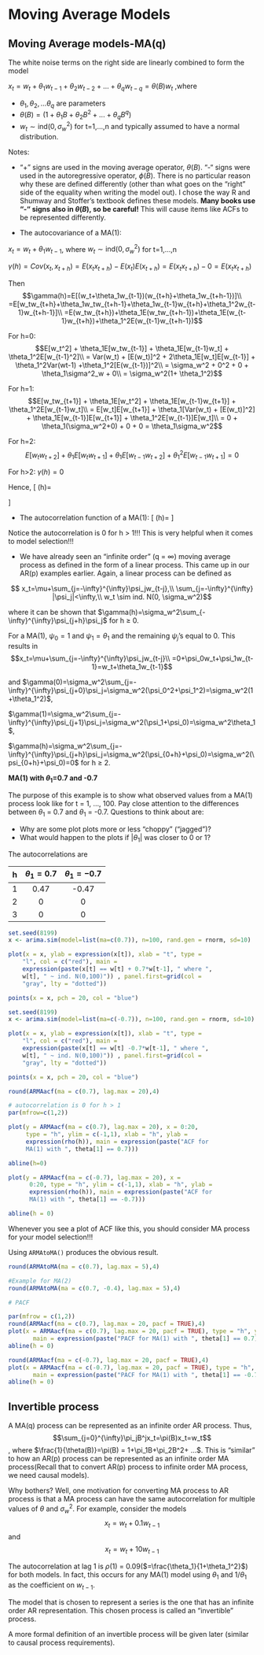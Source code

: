 # Moving Average Models

## Moving Average models-MA(q)

The white noise terms on the right side are linearly combined to form the model

$x_t=w_t+\theta_1w_{t-1}+\theta_2w_{t-2}+...+\theta_qw_{t-q}=\theta(B)w_t$ ,where

- $\theta_1,\theta_2,...\theta_q$ are parameters
- $\theta(B)=(1+\theta_1B+\theta_2B^2+...+\theta_qB^q)$
- $w_t\sim \mathrm{ind}(0,\sigma^2_w)$ for t=1,...,n and typically assumed to have a normal distribution.


Notes:

- “+” signs are used in the moving average operator, $\theta(B)$.  “-“ signs were used in the autoregressive operator, $\phi(B)$.  There is no particular reason why these are defined differently (other than what goes on the “right” side of the equality when writing the model out). I chose the way R and Shumway and Stoffer’s textbook defines these models. **Many books use “-“ signs also in $\theta(B)$, so be careful!** This will cause items like ACFs to be represented differently. 

- The autocovariance of a MA(1):

$x_t=w_t+\theta_1w_{t-1}$, where $w_t \sim \mathrm{ind}(0, \sigma^2_w)$ for t=1,...,n

$\gamma(h)=Cov(x_t,x_{t+h})=E(x_tx_{t+h})-E(x_t)E(x_{t+h})=E(x_tx_{t+h})-0=E(x_tx_{t+h})$

Then$$\gamma(h)=E[(w_t+\theta_1w_{t-1})(w_{t+h}+\theta_1w_{t+h-1})]\\
=E[w_tw_{t+h}+\theta_1w_tw_{t+h-1}+\theta_1w_{t-1}w_{t+h}+\theta_1^2w_{t-1}w_{t+h-1}]\\
=E(w_tw_{t+h})+\theta_1E(w_tw_{t+h-1})+\theta_1E(w_{t-1}w_{t+h})+\theta_1^2E(w_{t-1}w_{t+h-1})$$

For h=0:
$$E[w_t^2] + \theta_1E[w_tw_{t-1}] + \theta_1E[w_{t-1}w_t] + \theta_1^2E[w_{t-1}^2]\\
= Var(w_t) + [E(w_t)]^2 + 2\theta_1E[w_t]E[w_{t-1}] + \theta_1^2Var(wt-1) +\theta_1^2[E(w_{t-1})]^2\\
= \sigma_w^2 + 0^2 + 0 +  \theta_1\sigma^2_w +  0\\
=  \sigma_w^2(1+ \theta_1^2)$$


For h=1:
$$E[w_tw_{t+1}] + \theta_1E[w_t^2] + \theta_1E[w_{t-1}w_{t+1}] + \theta_1^2E[w_{t-1}w_t]\\
= E[w_t]E[w_{t+1}] + \theta_1[Var(w_t) + [E(w_t)]^2]
+ \theta_1E[w_{t-1}]E[w_{t+1}] +  \theta_1^2E[w_{t-1}]E[w_t]\\
= 0 + \theta_1(\sigma_w^2+0) + 0 +  0
= \theta_1\sigma_w^2$$

For h=2:
$$E[w_tw_{t+2}]+\theta_1E[w_tw_{t+1}]+\theta_1E[w_{t-1}w_{t+2}]+\theta_1^2E[w_{t-1}w_{t+1}]=0$$


For h>2: $\gamma(h)=0$


Hence, 
\[
\gamma(h)=
\begin{cases}
    (1+\theta_1^2)\sigma_w^2 & \text{if } h=0 \\
    \theta_1\sigma_w^2 & \text{if } h=1 \\
    0 & \text{if } h>1
\end{cases}
\]

- The autocorrelation function of a MA(1):
\[
\rho(h)=
\begin{cases}
    1 & \text{if } h=0 \\
    \frac{\theta_1\sigma_w^2}{(1+\theta_1^2)\sigma_w^2}=\frac{\theta_1}{1+\theta_1^2} & \text{if } h=1 \\
    0 & \text{if } h>1
\end{cases}
\]

Notice the autocorrelation is 0 for h > 1!!! This is very helpful when it comes to model selection!!!

- We have already seen an “infinite order” (q = $\infty$) moving average process as defined in the form of a linear process. This came up in our AR(p) examples earlier.  Again, a linear process can be defined as 

$$ x_t=\mu+\sum_{j=-\infty}^{\infty}\psi_jw_{t-j},\\
\sum_{j=-\infty}^{\infty} |\psi_j|<\infty,\\ 
w_t \sim ind. N(0, \sigma_w^2)$$

where it can be shown that $\gamma(h)=\sigma_w^2\sum_{-\infty}^{\infty}\psi_{j+h}\psi_j$ for h $\ge$ 0.  

For a MA(1), $\psi_0 = 1$ and $\psi_1 = \theta_1$ and the remaining $\psi_j$’s equal to 0. This results in  $$x_t=\mu+\sum_{j=-\infty}^{\infty}\psi_jw_{t-j}\\
=0+\psi_0w_t+\psi_1w_{t-1}=w_t+\theta_1w_{t-1}$$

and $\gamma(0)=\sigma_w^2\sum_{j=-\infty}^{\infty}\psi_{j+0}\psi_j=\sigma_w^2(\psi_0^2+\psi_1^2)=\sigma_w^2(1+\theta_1^2)$,

$\gamma(1)=\sigma_w^2\sum_{j=-\infty}^{\infty}\psi_{j+1}\psi_j=\sigma_w^2(\psi_1+\psi_0)=\sigma_w^2\theta_1$,

$\gamma(h)=\sigma_w^2\sum_{j=-\infty}^{\infty}\psi_{j+h}\psi_j=\sigma_w^2(\psi_{0+h}+\psi_0)=\sigma_w^2(\psi_{0+h}+\psi_0)=0$ for h $\ge$ 2.

:::{.example}

**MA(1) with $\theta_1$=0.7 and -0.7**


The purpose of this example is to show what observed values from a MA(1) process look like for t = 1, …, 100. Pay close attention to the differences between $\theta_1$ = 0.7 and $\theta_1$ = -0.7. Questions to think about are:

- Why are some plot plots more or less “choppy” (“jagged”)?  
- What would happen to the plots if |$\theta_1$| was closer to 0 or 1?  

The autocorrelations are

|  h  |  $\theta_1=0.7$  |   $\theta_1=-0.7$    
|:---:|:----:|:----:|
| 1 | 0.47  | -0.47 |
| 2 | 0 | 0 |
| 3 | 0 | 0 |

```r
set.seed(8199)
x <- arima.sim(model=list(ma=c(0.7)), n=100, rand.gen = rnorm, sd=10)

plot(x = x, ylab = expression(x[t]), xlab = "t", type = 
    "l", col = c("red"), main = 
    expression(paste(x[t] == w[t] + 0.7*w[t-1], " where ", 
    w[t], " ~ ind. N(0,100)")) , panel.first=grid(col = 
    "gray", lty = "dotted"))

points(x = x, pch = 20, col = "blue")


```


```r
set.seed(8199)
x <- arima.sim(model=list(ma=c(-0.7)), n=100, rand.gen = rnorm, sd=10)

plot(x = x, ylab = expression(x[t]), xlab = "t", type = 
    "l", col = c("red"), main = 
    expression(paste(x[t] == w[t] -0.7*w[t-1], " where ", 
    w[t], " ~ ind. N(0,100)")) , panel.first=grid(col = 
    "gray", lty = "dotted"))

points(x = x, pch = 20, col = "blue")
```


```r
round(ARMAacf(ma = c(0.7), lag.max = 20),4)
```
```r
# autocorrelation is 0 for h > 1
par(mfrow=c(1,2))

plot(y = ARMAacf(ma = c(0.7), lag.max = 20), x = 0:20,
     type = "h", ylim = c(-1,1), xlab = "h", ylab = 
     expression(rho(h)), main = expression(paste("ACF for 
     MA(1) with ", theta[1] == 0.7)))

abline(h=0)

plot(y = ARMAacf(ma = c(-0.7), lag.max = 20), x = 
      0:20, type = "h", ylim = c(-1,1), xlab = "h", ylab = 
      expression(rho(h)), main = expression(paste("ACF for 
      MA(1) with ", theta[1] == -0.7)))

abline(h = 0)

```

Whenever you see a plot of ACF like this, you should consider MA process for your model selection!!!

Using `ARMAtoMA()` produces the obvious result.  

```r
round(ARMAtoMA(ma = c(0.7), lag.max = 5),4)
```

```r
#Example for MA(2)
round(ARMAtoMA(ma = c(0.7, -0.4), lag.max = 5),4)

```

```r
# PACF

par(mfrow = c(1,2))
round(ARMAacf(ma = c(0.7), lag.max = 20, pacf = TRUE),4)
plot(x = ARMAacf(ma = c(0.7), lag.max = 20, pacf = TRUE), type = "h", ylim = c(-1,1), xlab = "h", ylab = expression(phi[hh]),
       main = expression(paste("PACF for MA(1) with ", theta[1] == 0.7)))
abline(h = 0)

round(ARMAacf(ma = c(-0.7), lag.max = 20, pacf = TRUE),4) 
plot(x = ARMAacf(ma = c(-0.7), lag.max = 20, pacf = TRUE), type = "h", ylim = c(-1,1), xlab = "h", ylab = expression(phi[hh]),
       main = expression(paste("PACF for MA(1) with ", theta[1] == -0.7)))
abline(h = 0)

```



:::


## Invertible process

A MA(q) process can be represented as an infinite order AR process. Thus,  
$$\sum_{j=0}^{\infty}\pi_jB^jx_t=\pi(B)x_t=w_t$$, where $\frac{1}{\theta(B)}=\pi(B) = 1+\pi_1B+\pi_2B^2+ …$.  This is “similar” to how an AR(p) process can be represented as an infinite order MA process(Recall that to convert AR(p) process to infinite order MA process, we need causal models).  

Why bothers? Well, one motivation for converting MA process to AR process is that a MA process can have the same autocorrelation for multiple values of $\theta$ and  $\sigma_w^2$. For example, consider the models $$x_t=w_t+0.1w_{t-1}$$ and $$x_t=w_t+10w_{t-1}$$

The autocorrelation at lag 1 is $\rho(1)$ = 0.09($=\frac{\theta_1}{1+\theta_1^2}$) for both models. In fact, this occurs for any MA(1) model using $\theta_1$ and $1/\theta_1$ as the coefficient on $w_{t-1}$. 

The model that is chosen to represent a series is the one that has an infinite order AR representation. This chosen process is called an “invertible” process.  

A more formal definition of an invertible process will be given later (similar to causal process requirements).  
